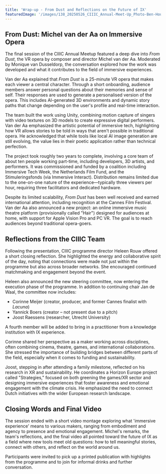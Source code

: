 ```yaml
---
title: 'Wrap-up - From Dust and Reflections on the Future of IX'
featuredImage: '/images/138_20250526_CIIIC_Annual-Meet-Up_Photo-Ben-Houdijk_lr_3289.jpeg'
---
```


<Speaker
  name="Michel van der Aa"
  title="Composer & Director"
  image="/images/speakers/Michel-van-der-Aa.jpeg"
/>
<Speaker
  name="Monique van Dusseldorp"
  title="Moderator"
  image="/images/speakers/Monique-Dusseldorp.jpeg"
/>
<Speaker
  name="Heleen Rouw"
  title="CIIIC Programme Director"
  image="/images/speakers/Heleen-Rouw.jpeg"
/>
<Speaker
  name="Corinne Meijer"
  title="Creator & Producer"
  image="/images/speakers/Corine-Meijer.jpeg"
/>
<Speaker name="Yannick Boers" title="Creator" />
<Speaker
  name="Joost Raessens"
  title="Researcher, Utrecht University"
  image="/images/speakers/Joost-Raessens.jpeg"
/>

## From Dust: Michel van der Aa on Immersive Opera

The final session of the CIIIC Annual Meetup featured a deep dive into _From Dust_, the VR opera by composer and director Michel van der Aa. Moderated by Monique van Dusseldorp, the conversation explored how the work was developed and what it contributes to the field of immersive experiences.

Van der Aa explained that _From Dust_ is a 25-minute VR opera that makes each viewer a central character. Through a short onboarding, audience members answer personal questions about their memories and sense of self. Their responses are used to generate a personalised version of the opera. This includes AI-generated 3D environments and dynamic story paths that change depending on the user's profile and real-time interaction.

The team built the work using Unity, combining motion capture of singers with video textures on 3D models to create expressive digital performers. Van der Aa emphasized the artistic potential of immersive tech, highlighting how VR allows stories to be told in ways that aren't possible in traditional opera. He acknowledged that while tools like local AI image generation are still evolving, the value lies in their poetic application rather than technical perfection.

The project took roughly two years to complete, involving a core team of about ten people working part-time, including developers, 3D artists, and performers. It was commissioned and funded by a coalition including Immersive Tech Week, the Netherlands Film Fund, and the Stimuleringsfonds (via Immersive Interact). Distribution remains limited due to the one-on-one nature of the experience—typically three viewers per hour, requiring three facilitators and dedicated hardware.

Despite its limited scalability, _From Dust_ has been well received and earned international attention, including recognition at the Cannes Film Festival. Van der Aa also announced a new project: an online immersive music theatre platform (provisionally called "Hair") designed for audiences at home, with support for Apple Vision Pro and PC VR. The goal is to reach audiences beyond traditional opera-goers.

## Reflections from the CIIIC Team

Following the presentation, CIIIC programme director Heleen Rouw offered a short closing reflection. She highlighted the energy and collaborative spirit of the day, noting that connections were made not just within the programme but also across broader networks. She encouraged continued matchmaking and engagement beyond the event.

Heleen also announced the new steering committee, now entering the execution phase of the programme. In addition to continuing chair Jan de Waal, the committee now includes:

- Corinne Meijer (creator, producer, and former Cannes finalist with _Lacuna_)
- Yannick Boers (creator – not present due to a pitch)
- Joost Raessens (researcher, Utrecht University)

A fourth member will be added to bring in a practitioner from a knowledge institution with IX experience.

Corinne shared her perspective as a maker working across disciplines, often combining cinema, theatre, games, and international collaborations. She stressed the importance of building bridges between different parts of the field, especially when it comes to funding and sustainability.

Joost, stepping in after attending a family milestone, reflected on his research in XR and sustainability. He coordinates a Horizon Europe project called "Strategies," focused on both greening the games/XR sector and designing immersive experiences that foster awareness and emotional engagement with the climate crisis. He emphasized the need to connect Dutch initiatives with the wider European research landscape.

## Closing Words and Final Video

The session ended with a short video montage exploring what 'immersive experience' means to various makers, ranging from embodiment and agency to presence and emotional engagement. Michel's remarks, the team's reflections, and the final video all pointed toward the future of IX as a field where new tools meet old questions: how to tell meaningful stories, connect with others, and reflect on the world around us.

Participants were invited to pick up a printed publication with highlights from the programme and to join for informal drinks and further conversation.
